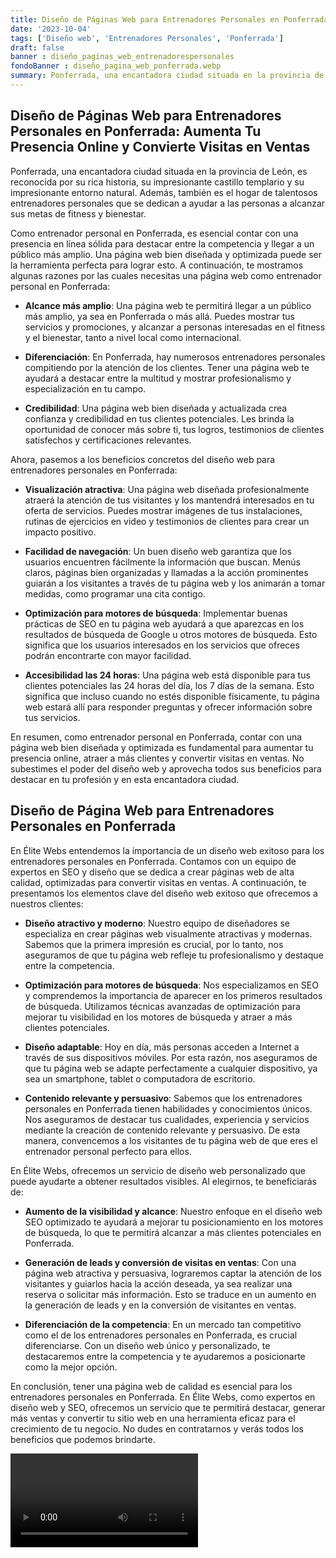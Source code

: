 ```yaml
---
title: Diseño de Páginas Web para Entrenadores Personales en Ponferrada
date: '2023-10-04'
tags: ['Diseño web', 'Entrenadores Personales', 'Ponferrada']
draft: false
banner : diseño_paginas_web_entrenadorespersonales
fondoBanner : diseño_pagina_web_ponferrada.webp
summary: Ponferrada, una encantadora ciudad situada en la provincia de León, es reconocida por su rica historia, su impresionante castillo templario y su impresionante entorno natural. Además, también es el hogar de talentosos entrenadores personales que se dedican a ayudar a las personas a alcanzar sus metas de fitness y bienestar.
---
```


## Diseño de Páginas Web para Entrenadores Personales en Ponferrada: Aumenta Tu Presencia Online y Convierte Visitas en Ventas

Ponferrada, una encantadora ciudad situada en la provincia de León, es reconocida por su rica historia, su impresionante castillo templario y su impresionante entorno natural. Además, también es el hogar de talentosos entrenadores personales que se dedican a ayudar a las personas a alcanzar sus metas de fitness y bienestar.

Como entrenador personal en Ponferrada, es esencial contar con una presencia en línea sólida para destacar entre la competencia y llegar a un público más amplio. Una página web bien diseñada y optimizada puede ser la herramienta perfecta para lograr esto. A continuación, te mostramos algunas razones por las cuales necesitas una página web como entrenador personal en Ponferrada:

- **Alcance más amplio**: Una página web te permitirá llegar a un público más amplio, ya sea en Ponferrada o más allá. Puedes mostrar tus servicios y promociones, y alcanzar a personas interesadas en el fitness y el bienestar, tanto a nivel local como internacional.

- **Diferenciación**: En Ponferrada, hay numerosos entrenadores personales compitiendo por la atención de los clientes. Tener una página web te ayudará a destacar entre la multitud y mostrar profesionalismo y especialización en tu campo.

- **Credibilidad**: Una página web bien diseñada y actualizada crea confianza y credibilidad en tus clientes potenciales. Les brinda la oportunidad de conocer más sobre ti, tus logros, testimonios de clientes satisfechos y certificaciones relevantes.

Ahora, pasemos a los beneficios concretos del diseño web para entrenadores personales en Ponferrada:

- **Visualización atractiva**: Una página web diseñada profesionalmente atraerá la atención de tus visitantes y los mantendrá interesados en tu oferta de servicios. Puedes mostrar imágenes de tus instalaciones, rutinas de ejercicios en video y testimonios de clientes para crear un impacto positivo.

- **Facilidad de navegación**: Un buen diseño web garantiza que los usuarios encuentren fácilmente la información que buscan. Menús claros, páginas bien organizadas y llamadas a la acción prominentes guiarán a los visitantes a través de tu página web y los animarán a tomar medidas, como programar una cita contigo.

- **Optimización para motores de búsqueda**: Implementar buenas prácticas de SEO en tu página web ayudará a que aparezcas en los resultados de búsqueda de Google u otros motores de búsqueda. Esto significa que los usuarios interesados en los servicios que ofreces podrán encontrarte con mayor facilidad.

- **Accesibilidad las 24 horas**: Una página web está disponible para tus clientes potenciales las 24 horas del día, los 7 días de la semana. Esto significa que incluso cuando no estés disponible físicamente, tu página web estará allí para responder preguntas y ofrecer información sobre tus servicios.

En resumen, como entrenador personal en Ponferrada, contar con una página web bien diseñada y optimizada es fundamental para aumentar tu presencia online, atraer a más clientes y convertir visitas en ventas. No subestimes el poder del diseño web y aprovecha todos sus beneficios para destacar en tu profesión y en esta encantadora ciudad.

<GifSeo />

<Cta />

## Diseño de Página Web para Entrenadores Personales en Ponferrada

En Élite Webs entendemos la importancia de un diseño web exitoso para los entrenadores personales en Ponferrada. Contamos con un equipo de expertos en SEO y diseño que se dedica a crear páginas web de alta calidad, optimizadas para convertir visitas en ventas. A continuación, te presentamos los elementos clave del diseño web exitoso que ofrecemos a nuestros clientes:

- **Diseño atractivo y moderno**: Nuestro equipo de diseñadores se especializa en crear páginas web visualmente atractivas y modernas. Sabemos que la primera impresión es crucial, por lo tanto, nos aseguramos de que tu página web refleje tu profesionalismo y destaque entre la competencia.

- **Optimización para motores de búsqueda**: Nos especializamos en SEO y comprendemos la importancia de aparecer en los primeros resultados de búsqueda. Utilizamos técnicas avanzadas de optimización para mejorar tu visibilidad en los motores de búsqueda y atraer a más clientes potenciales.

- **Diseño adaptable**: Hoy en día, más personas acceden a Internet a través de sus dispositivos móviles. Por esta razón, nos aseguramos de que tu página web se adapte perfectamente a cualquier dispositivo, ya sea un smartphone, tablet o computadora de escritorio.

- **Contenido relevante y persuasivo**: Sabemos que los entrenadores personales en Ponferrada tienen habilidades y conocimientos únicos. Nos aseguramos de destacar tus cualidades, experiencia y servicios mediante la creación de contenido relevante y persuasivo. De esta manera, convencemos a los visitantes de tu página web de que eres el entrenador personal perfecto para ellos.

En Élite Webs, ofrecemos un servicio de diseño web personalizado que puede ayudarte a obtener resultados visibles. Al elegirnos, te beneficiarás de:

- **Aumento de la visibilidad y alcance**: Nuestro enfoque en el diseño web SEO optimizado te ayudará a mejorar tu posicionamiento en los motores de búsqueda, lo que te permitirá alcanzar a más clientes potenciales en Ponferrada.

- **Generación de leads y conversión de visitas en ventas**: Con una página web atractiva y persuasiva, lograremos captar la atención de los visitantes y guiarlos hacia la acción deseada, ya sea realizar una reserva o solicitar más información. Esto se traduce en un aumento en la generación de leads y en la conversión de visitantes en ventas.

- **Diferenciación de la competencia**: En un mercado tan competitivo como el de los entrenadores personales en Ponferrada, es crucial diferenciarse. Con un diseño web único y personalizado, te destacaremos entre la competencia y te ayudaremos a posicionarte como la mejor opción.

En conclusión, tener una página web de calidad es esencial para los entrenadores personales en Ponferrada. En Élite Webs, como expertos en diseño web y SEO, ofrecemos un servicio que te permitirá destacar, generar más ventas y convertir tu sitio web en una herramienta eficaz para el crecimiento de tu negocio. No dudes en contratarnos y verás todos los beneficios que podemos brindarte.

<Video />

<CtaBot job='Entrenadores Personales' city='Ponferrada'/>

<Gmaps query='Ponferrada+españa+maps' />